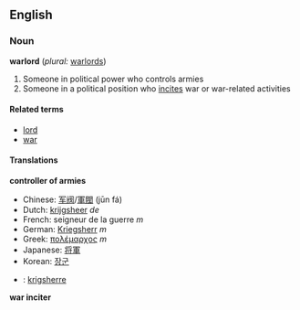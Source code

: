 ==English==

===Noun===
'''warlord''' (''plural:'' [[warlords]])
#Someone in political power who controls armies
#Someone in a political position who [[incite]]s war or war-related activities

====Related terms====
*[[lord]]
*[[war]]

====Translations====
'''controller of armies'''
{{Top}}
*Chinese: [[军阀]]/[[軍閥]] (jūn fá)
*Dutch: [[krijgsheer]] ''de''
*French: seigneur de la guerre ''m''
*German: [[Kriegsherr]] ''m''
*Greek: [[:el:πολέμαρχος|πολέμαρχος]] ''m''
*Japanese: [[将軍]]
*Korean: [[장군]]
{{Mid}}
*{{sv}}: [[krigsherre]]
{{Bottom}}

'''war inciter'''
{{top}}
{{mid}}
{{bottom}}